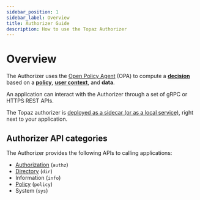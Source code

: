```yaml
---
sidebar_position: 1
sidebar_label: Overview
title: Authorizer Guide
description: How to use the Topaz Authorizer
---
```


# Overview

The Authorizer uses the
[Open Policy Agent](https://www.openpolicyagent.org) (OPA) to
compute a [**decision**](/docs/policies/index.mdx#decision) based on a [**policy**](/docs/policies/index.mdx),
[**user context**](/docs/policies/index.mdx#user-context), and **data**.

An application can interact with the Authorizer through a set of gRPC or HTTPS REST APIs.

The Topaz authorizer is [deployed as a sidecar (or as a local service)](/docs/deployment/index.mdx), right next to your application.

## Authorizer API categories

The Authorizer provides the following APIs to calling applications:

- [Authorization](/docs/authorizer-guide/authz) (`authz`)
- [Directory](/docs/directory/index.mdx) (`dir`)
- Information (`info`)
- [Policy](/docs/policies/index.mdx) (`policy`)
- System (`sys`)
